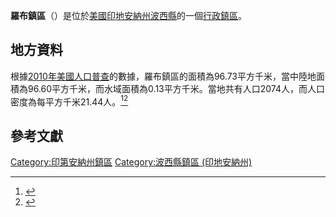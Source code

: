 {{noteTA
|G1=USState
|G2=地名
|G3=Unit
}}
{{Infobox settlement
|official_name            = 羅布鎮區
|native_name = Robb Township
|settlement_type          = [[行政鎮區|行政鎮區]]
|image_skyline            = Robb Township cornfields near Poseyville.jpg
|imagesize                = 250px
|image_map                = Map highlighting Robb Township, Posey County, Indiana.svg
|mapsize                  = 250px
|pushpin_map  =USA Indiana
|pushpin_label = 羅布鎮區
|pushpin_label_position   = top
|pushpin_map_caption      = 羅布鎮區在印地安納州的位置
|subdivision_type         = [[世界政區索引|國家]]
|subdivision_type1        = [[美国州份|州份]]
|subdivision_type2        = [[印地安納州行政区划|縣]]
|subdivision_name         = [[美国|美国]]
|subdivision_name1        = [[印地安納州|印地安納州]]
|subdivision_name2        = [[波西縣_(印地安納州)|波西縣]]
|elevation_ft             = 479
|elevation_m              = 146
|timezone                 = [[北美东部時區|北美东部時區]]
|area_total_km2           = 96.73
|area_land_km2            = 96.60
|area_water_km2           = 0.13
|area_total_sq_mi         = 
|area_land_sq_mi          = 
|area_water_sq_mi         = 
|population_as_of         = [[2010年美國人口普查|2010]]
|population_footnotes     = 
|population_total         = 2074
|population_density_km2   = auto
|population_density_sq_mi = auto
|utc_offset               = -5
|coordinates              = {{coord|38|10|39|N|87|49|38|W|type:city_region:US-AL_source:GNS-enwiki|display=inline,title}}
| coor_pinpoint           = 
| coordinates_footnotes   = 
|timezone_DST             = EDT
|utc_offset_DST           = -4
|postal_code_type         = [[美國郵區編號|郵區編號]]
|postal_code              = 
|area_code                = {{link-en|电话区号812|Area code 812|812}}
|blank_name = [[地名信息系统|GNIS ID]]
|blank_info = 453753
}}
'''羅布鎮區'''（{{lang-en|Robb Township}}）是位於[[美國|美國]][[印地安納州|印地安納州]][[波西縣_(印地安納州)|波西縣]]的一個[[行政鎮區|行政鎮區]]。

== 地方資料 ==
根據[[2010年美國人口普查|2010年美國人口普查]]的數據，羅布鎮區的面積為96.73平方千米，當中陸地面積為96.60平方千米，而水域面積為0.13平方千米。當地共有人口2074人，而人口密度為每平方千米21.44人。<ref name="GR8">{{cite web|url=http://factfinder2.census.gov|publisher=[[美国人口调查局|美国人口调查局]]|accessdate=2011-05-14|title=American FactFinder|archive-date=2013-09-11|archive-url=https://web.archive.org/web/20130911234518/http://factfinder2.census.gov/|dead-url=no}}</ref><ref>{{cite web|url=https://www.citypopulation.de/en/usa/indiana/admin/|title=USA: Indiana (Counties and Townships) - City Population|access-date=2020-08-17|archive-date=2020-04-22|archive-url=https://web.archive.org/web/20200422090607/https://www.citypopulation.de/en/usa/indiana/admin/|dead-url=no}}</ref>

== 參考文獻 ==
{{reflist}}

{{波西縣 (印地安納州)}}

{{DEFAULTSORT:Robb Township}}
[[Category:印第安納州鎮區|Category:印第安納州鎮區]]
[[Category:波西縣鎮區_(印地安納州)|Category:波西縣鎮區 (印地安納州)]]

{{Indiana-geo-stub}}